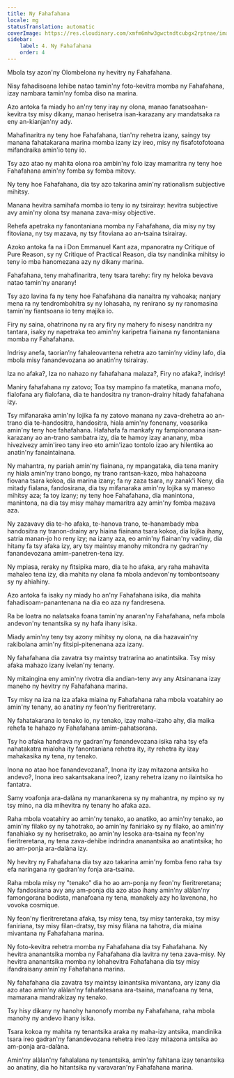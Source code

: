 ```yaml
---
title: Ny Fahafahana
locale: mg
statusTranslation: automatic
coverImage: https://res.cloudinary.com/xmfm6mhw3gwctndtcubgx2rptnae/image/upload/v1741354419/small_cover_la_gran_rebelion_28716e29d2.webp
sidebar:
    label: 4. Ny Fahafahana
    order: 4
---
```

Mbola tsy azon'ny Olombelona ny hevitry ny Fahafahana.

Nisy fahadisoana lehibe natao tamin'ny foto-kevitra momba ny Fahafahana, izay nambara tamin'ny fomba diso na marina.

Azo antoka fa miady ho an'ny teny iray ny olona, ​​manao fanatsoahan-kevitra tsy misy dikany, manao herisetra isan-karazany ary mandatsaka ra eny an-kianjan'ny ady.

Mahafinaritra ny teny hoe Fahafahana, tian'ny rehetra izany, saingy tsy manana fahatakarana marina momba izany izy ireo, misy ny fisafotofotoana mifandraika amin'io teny io.

Tsy azo atao ny mahita olona roa ambin'ny folo izay mamaritra ny teny hoe Fahafahana amin'ny fomba sy fomba mitovy.

Ny teny hoe Fahafahana, dia tsy azo takarina amin'ny rationalism subjective mihitsy.

Manana hevitra samihafa momba io teny io ny tsirairay: hevitra subjective avy amin'ny olona tsy manana zava-misy objective.

Rehefa apetraka ny fanontaniana momba ny Fahafahana, dia misy ny tsy fitoviana, ny tsy mazava, ny tsy fitoviana ao an-tsaina tsirairay.

Azoko antoka fa na i Don Emmanuel Kant aza, mpanoratra ny Critique of Pure Reason, sy ny Critique of Practical Reason, dia tsy nandinika mihitsy io teny io mba hanomezana azy ny dikany marina.

Fahafahana, teny mahafinaritra, teny tsara tarehy: firy ny heloka bevava natao tamin'ny anarany!

Tsy azo lavina fa ny teny hoe Fahafahana dia nanaitra ny vahoaka; nanjary mena ra ny tendrombohitra sy ny lohasaha, ny renirano sy ny ranomasina tamin'ny fiantsoana io teny majika io.

Firy ny saina, ohatrinona ny ra ary firy ny mahery fo nisesy nandritra ny tantara, isaky ny napetraka teo amin'ny karipetra fiainana ny fanontaniana momba ny Fahafahana.

Indrisy anefa, taorian’ny fahaleovantena rehetra azo tamin’ny vidiny lafo, dia mbola misy fanandevozana ao anatin’ny tsirairay.

Iza no afaka?, Iza no nahazo ny fahafahana malaza?, Firy no afaka?, indrisy!

Maniry fahafahana ny zatovo; Toa tsy mampino fa matetika, manana mofo, fialofana ary fialofana, dia te handositra ny tranon-drainy hitady fahafahana izy.

Tsy mifanaraka amin'ny lojika fa ny zatovo manana ny zava-drehetra ao an-trano dia te-handositra, handositra, hiala amin'ny fonenany, voasarika amin'ny teny hoe fahafahana. Hafahafa fa mankafy ny fampiononana isan-karazany ao an-trano sambatra izy, dia te hamoy izay ananany, mba hivezivezy amin'ireo tany ireo eto amin'izao tontolo izao ary hilentika ao anatin'ny fanaintainana.

Ny mahantra, ny pariah amin'ny fiainana, ny mpangataka, dia tena maniry ny hiala amin'ny trano bongo, ny trano rantsan-kazo, mba hahazoana fiovana tsara kokoa, dia marina izany; fa ny zaza tsara, ny zanak'i Neny, dia mitady fialana, fandosirana, dia tsy mifanaraka amin'ny lojika sy maneso mihitsy aza; fa toy izany; ny teny hoe Fahafahana, dia manintona, manintona, na dia tsy misy mahay mamaritra azy amin'ny fomba mazava aza.

Ny zazavavy dia te-ho afaka, te-hanova trano, te-hanambady mba handositra ny tranon-drainy ary hiaina fiainana tsara kokoa, dia lojika ihany, satria manan-jo ho reny izy; na izany aza, eo amin'ny fiainan'ny vadiny, dia hitany fa tsy afaka izy, ary tsy maintsy manohy mitondra ny gadran'ny fanandevozana amim-panetren-tena izy.

Ny mpiasa, reraky ny fitsipika maro, dia te ho afaka, ary raha mahavita mahaleo tena izy, dia mahita ny olana fa mbola andevon'ny tombontsoany sy ny ahiahiny.

Azo antoka fa isaky ny miady ho an'ny Fahafahana isika, dia mahita fahadisoam-panantenana na dia eo aza ny fandresena.

Ra be loatra no nalatsaka foana tamin'ny anaran'ny Fahafahana, nefa mbola andevon'ny tenantsika sy ny hafa ihany isika.

Miady amin'ny teny tsy azony mihitsy ny olona, ​​na dia hazavain'ny rakibolana amin'ny fitsipi-pitenenana aza izany.

Ny fahafahana dia zavatra tsy maintsy tratrarina ao anatintsika. Tsy misy afaka mahazo izany ivelan'ny tenany.

Ny mitaingina eny amin'ny rivotra dia andian-teny avy any Atsinanana izay maneho ny hevitry ny Fahafahana marina.

Tsy misy na iza na iza afaka miaina ny Fahafahana raha mbola voatahiry ao amin'ny tenany, ao anatiny ny feon'ny fieritreretany.

Ny fahatakarana io tenako io, ny tenako, izay maha-izaho ahy, dia maika rehefa te hahazo ny Fahafahana amim-pahatsorana.

Tsy ho afaka handrava ny gadran'ny fanandevozana isika raha tsy efa nahatakatra mialoha ity fanontaniana rehetra ity, ity rehetra ity izay mahakasika ny tena, ny tenako.

Inona no atao hoe fanandevozana?, Inona ity izay mitazona antsika ho andevo?, Inona ireo sakantsakana ireo?, izany rehetra izany no ilaintsika ho fantatra.

Samy voafonja ara-dalàna ny manankarena sy ny mahantra, ny mpino sy ny tsy mino, na dia mihevitra ny tenany ho afaka aza.

Raha mbola voatahiry ao amin'ny tenako, ao anatiko, ao amin'ny tenako, ao amin'ny filako sy ny tahotrako, ao amin'ny faniriako sy ny filako, ao amin'ny fanahiako sy ny herisetrako, ao amin'ny lesoka ara-tsaina ny feon'ny fieritreretana, ny tena zava-dehibe indrindra ananantsika ao anatintsika; ho ao am-ponja ara-dalàna izy.

Ny hevitry ny Fahafahana dia tsy azo takarina amin'ny fomba feno raha tsy efa naringana ny gadran'ny fonja ara-tsaina.

Raha mbola misy ny "tenako" dia ho ao am-ponja ny feon'ny fieritreretana; Ny fandosirana avy any am-ponja dia azo atao ihany amin'ny alàlan'ny famongorana bodista, manafoana ny tena, manakely azy ho lavenona, ho vovoka cosmique.

Ny feon'ny fieritreretana afaka, tsy misy tena, tsy misy tanteraka, tsy misy faniriana, tsy misy filan-dratsy, tsy misy filàna na tahotra, dia miaina mivantana ny Fahafahana marina.

Ny foto-kevitra rehetra momba ny Fahafahana dia tsy Fahafahana. Ny hevitra ananantsika momba ny Fahafahana dia lavitra ny tena zava-misy. Ny hevitra ananantsika momba ny lohahevitra Fahafahana dia tsy misy ifandraisany amin'ny Fahafahana marina.

Ny fahafahana dia zavatra tsy maintsy iainantsika mivantana, ary izany dia azo atao amin'ny alàlan'ny fahafatesana ara-tsaina, manafoana ny tena, mamarana mandrakizay ny tenako.

Tsy hisy dikany ny hanohy hanonofy momba ny Fahafahana, raha mbola manohy ny andevo ihany isika.

Tsara kokoa ny mahita ny tenantsika araka ny maha-izy antsika, mandinika tsara ireo gadran'ny fanandevozana rehetra ireo izay mitazona antsika ao am-ponja ara-dalàna.

Amin'ny alàlan'ny fahalalana ny tenantsika, amin'ny fahitana izay tenantsika ao anatiny, dia ho hitantsika ny varavaran'ny Fahafahana marina.

